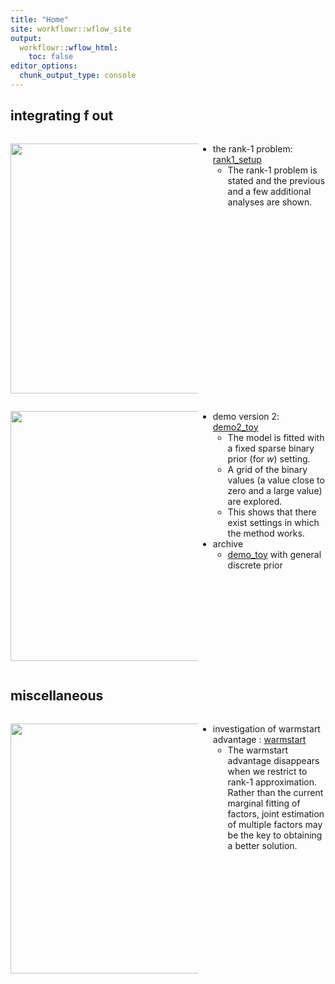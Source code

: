 ```yaml
---
title: "Home"
site: workflowr::wflow_site
output:
  workflowr::wflow_html:
    toc: false
editor_options:
  chunk_output_type: console
---
```



## integrating f out


:::: {style="display: flex;"}
::: {style="min-width: 300px; max-width: 300px"}
<img src="https://joonsukkang.github.io/mf/figure/rank1_setup.Rmd/unnamed-chunk-7-1.png" width="400">
:::
::: {}
+ the rank-1 problem: [rank1_setup](rank1_setup.html)
  + The rank-1 problem is stated and the previous and a few additional analyses are shown.
:::
::::

:::: {style="display: flex;"}
::: {style="min-width: 300px; max-width: 300px"}
<img src="https://joonsukkang.github.io/mf/figure/demo2_toy.Rmd/unnamed-chunk-7-1.png" width="400">
:::
::: {}
+ demo version 2: [demo2_toy](demo2_toy.html)
  + The model is fitted with a fixed sparse binary prior (for $w$) setting.
  + A grid of the binary values (a value close to zero and a large value) are explored.
  + This shows that there exist settings in which the method works.
+ archive
  + [demo_toy](demo_toy.html) with general discrete prior
:::
::::


## miscellaneous


:::: {style="display: flex;"}
::: {style="min-width: 300px; max-width: 300px"}
<img src="https://joonsukkang.github.io/mf/figure/warmstart.Rmd/unnamed-chunk-7-1.png" width="400">
:::
::: {}

+ investigation of warmstart advantage  : [warmstart](warmstart.html)
  + The warmstart advantage disappears when we restrict to rank-1 approximation. Rather than the current marginal fitting of factors, joint estimation of multiple factors may be the key to obtaining a better solution.

:::
::::




